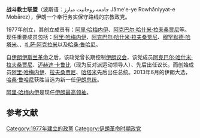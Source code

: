 {{For|相似术语|{{tsl|en|Association of Combatant Clerics|參戰教士協會|參戰教士協會}}}}
{{Infobox political party
| country = 伊朗
| name = 戰鬥教士聯盟
|native_name = جامعۀ روحانیت مبارز
| colorcode = {{Combatant Clergy Association/meta/color}}
| logo = 
| logo_size = 
| general_secretary = [[穆斯塔法·普尔-穆罕默迪|穆斯塔法·普尔-穆罕默迪]]
| spokesperson = {{tsl|en|Gholamreza Mesbahi-Moghadam||吳拉姆-禮薩·梅斯巴-穆加達姆}}
| foundation = {{start date and age|1977|11|6|df=y}}<ref>{{cite web |title=حماسه ای ماندگار در تاریخ انقلاب |url=http://www.imam-khomeini.ir/fa/c13_138258/%D8%AE%D8%A7%D8%B7%D8%B1%D8%A7%D8%AA/%D8%AE%D8%A7%D8%B7%D8%B1%D8%A7%D8%AA_%D9%85%D9%86%D8%A7%D8%B3%D8%A8%D8%AA_%D9%87%D8%A7/%D8%AD%D9%85%D8%A7%D8%B3%D9%87_%D8%A7%DB%8C_%D9%85%D8%A7%D9%86%D8%AF%DA%AF%D8%A7%D8%B1_%D8%AF%D8%B1_%D8%AA%D8%A7%D8%B1%DB%8C%D8%AE_%D8%A7%D9%86%D9%82%D9%84%D8%A7%D8%A8 |publisher=The Institute for Compilation and Publication of Imam Khomeini's Works |access-date=21 June 2021 |language=fa |date=6 January 2018 |archive-date=2021-06-27 |archive-url=https://web.archive.org/web/20210627200931/http://www.imam-khomeini.ir/fa/c13_138258/%D8%AE%D8%A7%D8%B7%D8%B1%D8%A7%D8%AA/%D8%AE%D8%A7%D8%B7%D8%B1%D8%A7%D8%AA_%D9%85%D9%86%D8%A7%D8%B3%D8%A8%D8%AA_%D9%87%D8%A7/%D8%AD%D9%85%D8%A7%D8%B3%D9%87_%D8%A7%DB%8C_%D9%85%D8%A7%D9%86%D8%AF%DA%AF%D8%A7%D8%B1_%D8%AF%D8%B1_%D8%AA%D8%A7%D8%B1%DB%8C%D8%AE_%D8%A7%D9%86%D9%82%D9%84%D8%A7%D8%A8 |dead-url=no }}</ref>
| ideology = [[伊斯蘭|伊斯蘭]][[民族主義|民族主義]]<ref name="Ariabarzan">{{cite thesis|last=Mohammadighalehtaki|first=Ariabarzan|date=2012|title=Organisational Change in Political Parties in Iran after the Islamic Revolution of 1979. With Special Reference to the Islamic Republic Party (IRP) and the Islamic Iran Participation Front Party (Mosharekat)|type=Ph.D. thesis|publisher=[[Durham_University|Durham University]]|url=http://etheses.dur.ac.uk/3507/|page=175–177|access-date=2021-06-26|archive-date=2016-03-04|archive-url=https://web.archive.org/web/20160304112758/http://etheses.dur.ac.uk/3507/|dead-url=no}}</ref><br>[[伊斯蘭|伊斯蘭]][[福利|福利]]<br>[[伊斯蘭|伊斯蘭]][[教權主義|教權主義]]<br>[[宗教保守主義|宗教保守主義]]<br>[[社會保守主義|社會保守主義]]<br>[[民族保守主義|民族保守主義]]<br>[[公民民族主義|公民民族主義]]<br>[[法基赫的监护|法基赫的监护]]<br>[[伊斯蘭主義|伊斯蘭主義]]<br>[[現實政治|現實政治]]<br>[[反美|反美]]<br/>[[反錫安主義|反錫安主義]]<br/>[[反猶太主義|反猶太主義]]<ref>{{cite web|url=http://www.isna.ir/fa/news/92032615386/%D9%BE%DB%8C%D8%A7%D9%85-%D8%AA%D8%A8%D8%B1%DB%8C%DA%A9-%D8%AC%D8%A7%D9%85%D8%B9%D9%87-%D9%85%D8%AF%D8%B1%D8%B3%DB%8C%D9%86-%D8%A8%D9%87-%D9%85%D8%B1%D8%AF%D9%85-%D9%88-%D8%AD%D8%B3%D9%86-%D8%B1%D9%88%D8%AD%D8%A7%D9%86%DB%8C|title=ایسنا - پیام تبریک جامعه مدرسین به مردم و حسن روحانی|work=Isna|access-date=17 June 2013|archive-date=2016-03-07|archive-url=https://web.archive.org/web/20160307194521/http://www.isna.ir/fa/news/92032615386/%D9%BE%DB%8C%D8%A7%D9%85-%D8%AA%D8%A8%D8%B1%DB%8C%DA%A9-%D8%AC%D8%A7%D9%85%D8%B9%D9%87-%D9%85%D8%AF%D8%B1%D8%B3%DB%8C%D9%86-%D8%A8%D9%87-%D9%85%D8%B1%D8%AF%D9%85-%D9%88-%D8%AD%D8%B3%D9%86-%D8%B1%D9%88%D8%AD%D8%A7%D9%86%DB%8C|dead-url=no}}</ref>
<br/>[[反帝國主義|反帝國主義]]<ref name="CCS"/>
| position = [[极右翼|极右翼]]<ref name="CCS">{{cite journal|first1=Hossein|last1=Asayesh|first2=Adlina Ab.|last2=Halim|first3=Jayum A.|last3=Jawan|first4=Seyedeh Nosrat|last4=Shojaei|url=http://www.ccsenet.org/journal/index.php/jpl/article/download/9606/6898|title=Political Party in Islamic Republic of Iran: A Review|journal=Journal of Politics and Law|volume=4|number=1|pages=221–230|date=March 2011|issn=1913-9047|publisher=Canadian Center of Science and Education|doi=10.5539/jpl.v4n1p221|doi-access=free|access-date=2021-06-26|archive-date=2017-10-12|archive-url=https://web.archive.org/web/20171012092912/http://www.ccsenet.org/journal/index.php/jpl/article/download/9606/6898|dead-url=no}}</ref>
| religion = [[伊斯兰教|伊斯兰教]][[什叶派|什叶派]]
| headquarters = [[伊朗|伊朗]][[德黑蘭|德黑蘭]]
| seats1_title = [[2016年伊朗专家议会选举|第五届专家议会]]
| seats1 = {{Composition bar|66|88|{{Party meta/color/Combatant Clergy Association}}|per=1}}
| website = {{Official Website|rohaniatmobarez.ir}}
}}
{{Unreferenced|time=2013-06-19T08:50:00+00:00 }}
'''战斗教士联盟'''（波斯语：جامعه روحانیت مبارز Jāme'e-ye Rowhāniyyat-e Mobārez），伊朗一个奉行务实保守路线的宗教政党。

1977年创立，其创立成员有：[[阿里·哈梅内伊|阿里·哈梅内伊]]、[[阿克巴尔·哈什米·拉夫桑贾尼|阿克巴尔·哈什米·拉夫桑贾尼]]等。现任重要成员包括：[[阿里·哈梅内伊|阿里·哈梅内伊]]、[[阿克巴尔·哈什米·拉夫桑贾尼|阿克巴尔·哈什米·拉夫桑贾尼]]、[[穆罕默德·哈塔米|穆罕默德·哈塔米]]、{{tsl|en|Mohammad-Reza Mahdavi Kani|穆罕默德-禮薩·馬赫達維·卡尼|穆罕默德-禮薩·馬赫達維·卡尼}}、[[礼萨·阿克拉米|礼萨·阿克拉米]]以及[[哈桑·鲁哈尼|哈桑·鲁哈尼]]。

自[[伊朗伊斯兰革命|伊朗伊斯兰革命]]之后，该政党曾长期控制[[伊朗议会|伊朗议会]]，该党成员[[阿克巴尔·哈什米·拉夫桑贾尼|阿克巴尔·哈什米·拉夫桑贾尼]]、[[迈赫迪·卡鲁比|迈赫迪·卡鲁比]]（现为反对派运动领导人）、{{tsl|en|Ali Akbar Nategh-Nouri||阿里·阿克巴尔·纳提格-努里}}先后出任议长。而创始成员[[阿里·哈梅内伊|阿里·哈梅内伊]]、[[拉夫桑贾尼|拉夫桑贾尼]]、[[哈塔米|哈塔米]]先后出任总统。2013年6月的伊朗大选，[[哈桑·鲁哈尼|哈桑·鲁哈尼]]获胜当选为新一任[[伊朗总统|伊朗总统]]。

[[阿里·哈梅内伊|阿里·哈梅内伊]]是现任[[伊朗最高领袖|伊朗最高领袖]]。

== 参考文献 ==
{{Reflist}}{{伊朗政党}}
[[Category:1977年建立的政黨|Category:1977年建立的政黨]]
[[Category:伊朗革命时期政党|Category:伊朗革命时期政党]]